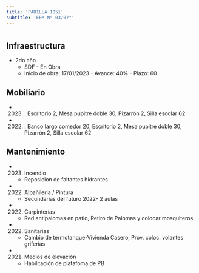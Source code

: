 ```yaml
---
title: 'PADILLA 1051'
subtitle: 'EEM N° 03/07°'
---
```


#
## Infraestructura

* 2do año 
    + SDF - En Obra 
    + Inicio de obra: 17/01/2023 - Avance: 40% - Plazo: 60 



## Mobiliario

*  (2023) : Escritorio 2, Mesa pupitre doble 30, Pizarrón 2, Silla escolar 62 

*  (2022) : Banco largo comedor 20, Escritorio 2, Mesa pupitre doble 30, Pizarrón 2, Silla escolar 62 





## Mantenimiento

*  (2023) Incendio 
    + Reposicion de faltantes  hidrantes

*  (2022) Albañileria / Pintura 
    + Secundarias del futuro 2022- 2 aulas

*  (2022) Carpinterías 
    + Red antipalomas en patio, Retiro de Palomas y colocar mosquiteros

*  (2022) Sanitarias 
    + Cambio de termotanque-Vivienda Casero, Prov. coloc. volantes griferías

*  (2021) Medios de elevación 
    + Habilitación de platafoma de PB






